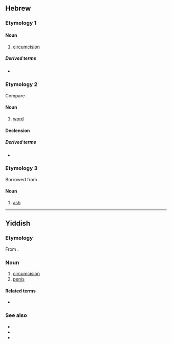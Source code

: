 ==Hebrew==

===Etymology 1===
{{HE root|מול}}

====Noun====
{{he-noun|wv=מִילָה|tr=milá|g=f|cons=מִילַת|pl=מִילוֹת}}

# {{C|he|Circumcision}} [[circumcision]]

=====Derived terms=====
* {{l|he|בְּרִית מִילָה|tr=brit mila}}

===Etymology 2===
{{HE root|מלל}}
Compare {{cog|arc|מִלְּתָא}}.

====Noun====
{{he-noun|g=f|dwv=מִלָּה|tr=milá|cons=מילת|consdwv=מִלַּת|pl=מילים|pldwv=מִלִּים|plcons=מילות|plconsdwv=מִלּוֹת|pat=קִטְלָה}}

# {{C|he|Language}} [[word]]

====Declension====
{{he-decl|מילה\מִלָּה|p|מילים\מִלִּים}}

=====Derived terms=====
* {{he-l|מילון|dwv=מִלּוֹן}}

===Etymology 3===
Borrowed from {{bor|he|grc|μελία}}.

====Noun====
{{he-noun|g=f|wv=מֵילָה|cons=מֵילַת|pl=מֵילוֹת}}

# {{C|he|Trees}} [[ash]] {{gloss|tree}}

----

==Yiddish==

===Etymology===
From {{bor|yi|he|tr=milá|מִילָה}}. {{root|yi|he|מ־ו־ל}}

===Noun===
{{yi-noun|g=f|tr=mile}}

# [[circumcision]]
# [[penis]] {{qualifier|of a Jew}}
#: {{syn|yi|אבֿר|tr1=eyver|יונג|בחור|tr3=bokher|שמעקל|קליינער|alt5=דער קליינער}}

====Related terms====
* {{l|yi|ברית־מילה|tr=bris-mile}}

===See also===
* {{l|yi|מוהל|tr=moyel}}
* {{l|yi|ערל|tr=orel}}
* {{l|yi|ערלה|tr=orle}}